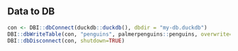 
## Data to DB
```r

con <- DBI::dbConnect(duckdb::duckdb(), dbdir = "my-db.duckdb")
DBI::dbWriteTable(con, "penguins", palmerpenguins::penguins, overwrite=TRUE)
DBI::dbDisconnect(con, shutdown=TRUE)



```
